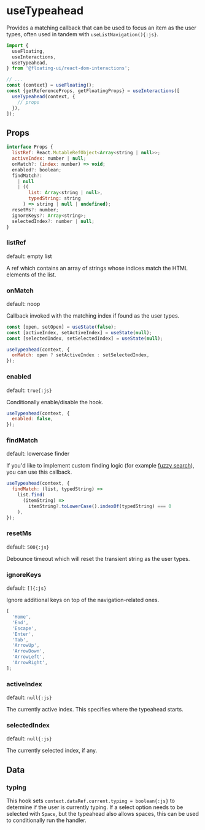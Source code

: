 # useTypeahead

Provides a matching callback that can be used to focus an item as
the user types, often used in tandem with
`useListNavigation(){:js}`.

```js /useTypeahead/
import {
  useFloating,
  useInteractions,
  useTypeahead,
} from '@floating-ui/react-dom-interactions';

// ...
const {context} = useFloating();
const {getReferenceProps, getFloatingProps} = useInteractions([
  useTypeahead(context, {
    // props
  }),
]);
```

## Props

```js
interface Props {
  listRef: React.MutableRefObject<Array<string | null>>;
  activeIndex: number | null;
  onMatch?: (index: number) => void;
  enabled?: boolean;
  findMatch?:
    | null
    | ((
        list: Array<string | null>,
        typedString: string
      ) => string | null | undefined);
  resetMs?: number;
  ignoreKeys?: Array<string>;
  selectedIndex?: number | null;
}
```

### listRef

default: empty list

A ref which contains an array of strings whose indices match the
HTML elements of the list.

### onMatch

default: noop

Callback invoked with the matching index if found as the user
types.

```js
const [open, setOpen] = useState(false);
const [activeIndex, setActiveIndex] = useState(null);
const [selectedIndex, setSelectedIndex] = useState(null);

useTypeahead(context, {
  onMatch: open ? setActiveIndex : setSelectedIndex,
});
```

### enabled

default: `true{:js}`

Conditionally enable/disable the hook.

```js
useTypeahead(context, {
  enabled: false,
});
```

### findMatch

default: lowercase finder

If you'd like to implement custom finding logic (for example
[fuzzy search](https://fusejs.io/)), you can use this callback.

```js
useTypeahead(context, {
  findMatch: (list, typedString) =>
    list.find(
      (itemString) =>
        itemString?.toLowerCase().indexOf(typedString) === 0
    ),
});
```

### resetMs

default: `500{:js}`

Debounce timeout which will reset the transient string as the
user types.

### ignoreKeys

default: `[]{:js}`

Ignore additional keys on top of the navigation-related ones.

```js
[
  'Home',
  'End',
  'Escape',
  'Enter',
  'Tab',
  'ArrowUp',
  'ArrowDown',
  'ArrowLeft',
  'ArrowRight',
];
```

### activeIndex

default: `null{:js}`

The currently active index. This specifies where the typeahead
starts.

### selectedIndex

default: `null{:js}`

The currently selected index, if any.

## Data

### typing

This hook sets `context.dataRef.current.typing = boolean{:js}` to
determine if the user is currently typing. If a select option
needs to be selected with `Space`, but the typeahead also allows
spaces, this can be used to conditionally run the handler.
